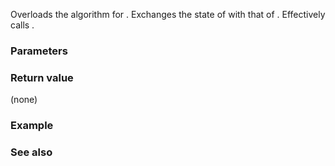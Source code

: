 {{cpp/title|swap&lt;small&gt;(std::basic_filebuf)&lt;/small&gt;}}
{{cpp/io/basic_filebuf/navbar}}
{{dcl begin}}
{{dcl|since=c++11|
template&lt; class CharT, class Traits &gt;
void swap( std::basic_filebuf&lt;CharT,Traits&gt;&amp; lhs,
           std::basic_filebuf&lt;CharT,Traits&gt;&amp; rhs );
}}
{{dcl end}}

Overloads the {{lc|std::swap}} algorithm for {{lc|std::basic_filebuf}}. Exchanges the state of {{c|lhs}} with that of {{c|rhs}}. Effectively calls {{c|lhs.swap(rhs)}}.

===Parameters===
{{par begin}}
{{par|lhs, rhs|{{lc|std::basic_filebuf}} objects whose states to swap}}
{{par end}}

===Return value===
(none)

===Example===
{{example
|code=
|output=
}}

===See also===
{{dsc begin}}
{{dsc inc|cpp/io/basic_filebuf/dsc swap}}
{{dsc inc|cpp/algorithm/dsc swap}}
{{dsc end}}

{{langlinks|de|es|fr|it|ja|pt|ru|zh}}